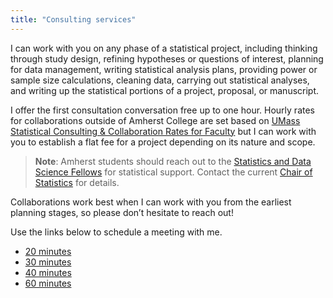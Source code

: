 ```yaml
---
title: "Consulting services"
---
```



I can work with you on any phase of a statistical project, including thinking through study design, refining hypotheses or questions of interest, planning for data management, writing statistical analysis plans, providing power or sample size calculations, cleaning data, carrying out statistical analyses, and writing up the statistical portions of a project, proposal, or manuscript.

I offer the first consultation conversation free up to one hour. Hourly rates for collaborations outside of Amherst College are set based on [UMass Statistical Consulting & Collaboration Rates for Faculty](https://www.umass.edu/mathematics-statistics/research/statistical-consulting) but I can work with you to establish a flat fee for a project depending on its nature and scope.

> **Note**: Amherst students should reach out to the [Statistics and Data Science Fellows](https://www.amherst.edu/academiclife/departments/mathematics-statistics/major-in-statistics/statistics-fellows) for statistical support. Contact the current [Chair of Statistics](https://www.amherst.edu/academiclife/departments/mathematics-statistics/faculty) for details.

Collaborations work best when I can work with you from the earliest planning stages, so please don't hesitate to reach out!


<!--
# Areas of expertise

## (Bio)statistics
## Pedagogical
I can help you present statistical information or concepts clearly to a broad audience or think through course-planning and design.

## DEI
I have 
-->


Use the links below to schedule a meeting with me. 

* [20 minutes](https://fantastical.app/bebailey/20min) 
* [30 minutes](https://fantastical.app/bebailey/30min)
* [40 minutes](https://fantastical.app/bebailey/40min) 
* [60 minutes](https://fantastical.app/bebailey/60min)



